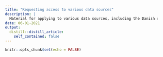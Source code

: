 ```yaml
---
title: "Requesting access to various data sources"
description: |
  Material for applying to various data sources, including the Danish registers.
date: 06-01-2021
output:
  distill::distill_article:
    self_contained: false
---
```



```r
knitr::opts_chunk$set(echo = FALSE)
```
